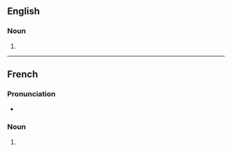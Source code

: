 ==English==

===Noun===
{{head|en|noun form}}

# {{plural of|en|fascination}}

----

==French==

===Pronunciation===
* {{audio|fr|LL-Q150 (fra)-Poslovitch-fascinations.wav|Audio}}

===Noun===
{{head|fr|noun form|g=f}}

# {{plural of|fr|fascination}}